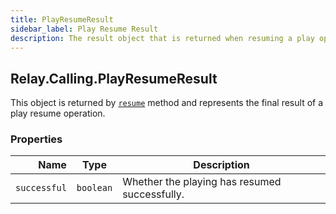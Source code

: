 ```yaml
---
title: PlayResumeResult
sidebar_label: Play Resume Result
description: The result object that is returned when resuming a play operation.
---
```


[link]: /sdks/reference/realtime-sdk/v2/sdks/golang/calling/actions/play

## Relay.Calling.PlayResumeResult

This object is returned by [`resume`][link] method and represents the final result of a play resume operation.


### Properties

| Name | Type | Description |
| -: | - | - |
| `successful` | `boolean` | Whether the playing has resumed successfully. |